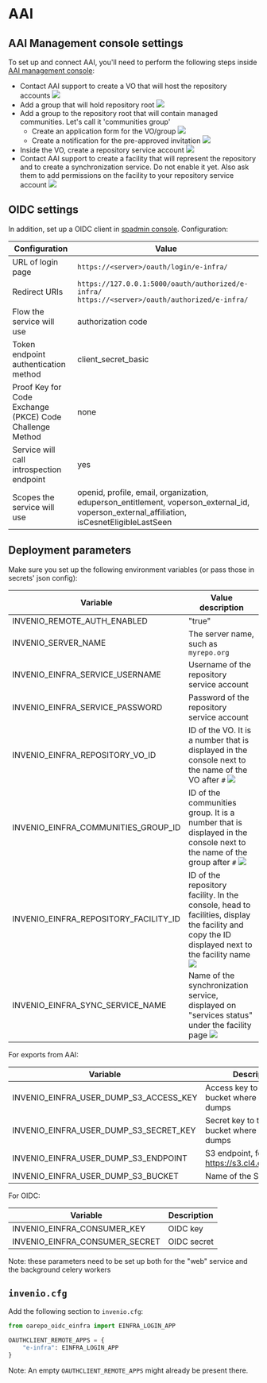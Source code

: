 # AAI

## AAI Management console settings

To set up and connect AAI, you'll need to perform the following 
steps inside [AAI management console](https://perun.e-infra.cz/): 

* Contact AAI support to create a VO that will host the repository accounts ![](./images/vo.png)
* Add a group that will hold repository root ![](./images/repogrp.png)
* Add a group to the repository root that will contain managed communities. Let's call it 'communities group'
  * Create an application form for the VO/group ![](./images/application_form.png)
  * Create a notification for the pre-approved invitation ![](./images/notifications.png)
* Inside the VO, create a repository service account ![](./images/create_service_account.png)
* Contact AAI support to create a facility that will represent the repository and to 
  create a synchronization service. Do not enable it yet. Also ask them to add permissions
  on the facility to your repository service account ![](./images/facility.png)

## OIDC settings

In addition, set up a OIDC client in [spadmin console](https://spadmin.e-infra.cz/).
Configuration:

| Configuration | Value |
|-----|------|
| URL of login page | `https://<server>/oauth/login/e-infra/` |
| Redirect URIs |  `https://127.0.0.1:5000/oauth/authorized/e-infra/` <br/> `https://<server>/oauth/authorized/e-infra/` |
| Flow the service will use | authorization code |
| Token endpoint authentication method | client_secret_basic |
| Proof Key for Code Exchange (PKCE) Code Challenge Method | none |
| Service will call introspection endpoint | yes |
| Scopes the service will use | openid, profile, email, organization, eduperson_entitlement, voperson_external_id, voperson_external_affiliation, isCesnetEligibleLastSeen |

## Deployment parameters

Make sure you set up the following environment variables (or pass those in secrets' json config):

| Variable | Value description |
|-----|------|
| INVENIO_REMOTE_AUTH_ENABLED | "true" |
| INVENIO_SERVER_NAME | The server name, such as `myrepo.org` |
| INVENIO_EINFRA_SERVICE_USERNAME | Username of the repository service account |
| INVENIO_EINFRA_SERVICE_PASSWORD | Password of the repository service account |
| INVENIO_EINFRA_REPOSITORY_VO_ID | ID of the VO. It is a number that is displayed in the console next to the name of the VO after `#` ![](./images/vo_id.png) |
| INVENIO_EINFRA_COMMUNITIES_GROUP_ID | ID of the communities group. It is a number that is displayed in the console next to the name of the group after `#` ![](./images/community_id.png) |
| INVENIO_EINFRA_REPOSITORY_FACILITY_ID | ID of the repository facility. In the console, head to facilities, display the facility and copy the ID displayed next to the facility name ![](./images/facility_id.png) |
| INVENIO_EINFRA_SYNC_SERVICE_NAME | Name of the synchronization service, displayed on "services status" under the facility page ![](./images/sync_service_name.png) |

For exports from AAI:

| Variable | Description |
|---|---|
| INVENIO_EINFRA_USER_DUMP_S3_ACCESS_KEY | Access key to the S3 bucket where AAI puts dumps |
| INVENIO_EINFRA_USER_DUMP_S3_SECRET_KEY | Secret key to the S3 bucket where AAI puts dumps |
| INVENIO_EINFRA_USER_DUMP_S3_ENDPOINT | S3 endpoint, for example https://s3.cl4.du.cesnet.cz |
| INVENIO_EINFRA_USER_DUMP_S3_BUCKET | Name of the S3 bucket |

For OIDC:

| Variable | Description |
|---|---|
| INVENIO_EINFRA_CONSUMER_KEY | OIDC key |
| INVENIO_EINFRA_CONSUMER_SECRET | OIDC secret |


Note: these parameters need to be set up both for the "web" service and the background celery workers

## `invenio.cfg`

Add the following section to `invenio.cfg`:

```python
from oarepo_oidc_einfra import EINFRA_LOGIN_APP

OAUTHCLIENT_REMOTE_APPS = {
    "e-infra": EINFRA_LOGIN_APP
}
```

Note: An empty `OAUTHCLIENT_REMOTE_APPS` might already be present there.


